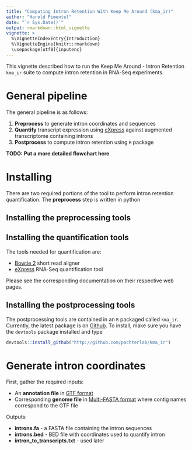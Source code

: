 ```yaml
---
title: "Computing Intron Retention With Keep Me Around (kma_ir)"
author: "Harold Pimentel"
date: "`r Sys.Date()`"
output: rmarkdown::html_vignette
vignette: >
  %\VignetteIndexEntry{Introduction}
  %\VignetteEngine{knitr::rmarkdown}
  \usepackage[utf8]{inputenc}
---
```


This vignette described how to run the Keep Me Around - Intron Retention
`kma_ir` suite to compute intron retention in RNA-Seq experiments.

# General pipeline

The general pipeline is as follows:

1. **Preprocess** to generate intron coordinates and sequences
1. **Quantify** transcript expression using
   [eXpress](http://bio.math.berkeley.edu/eXpress/) against augmented
   transcriptome containing introns
1. **Postprocess** to compute intron retention using `R` package

**TODO: Put a more detailed flowchart here**

# Installing

There are two required portions of the tool to perform intron retention
quantification. The **preprocess** step is written in python

## Installing the preprocessing tools



## Installing the quantification tools

The tools needed for quantification are:

- [Bowtie 2](http://bowtie-bio.sourceforge.net/bowtie2/) short read aligner
- [eXpress](http://bio.math.berkeley.edu/eXpress/) RNA-Seq quantification tool

Please see the corresponding documentation on their respective web pages.

## Installing the postprocessing tools

The postprocessing tools are contained in an `R` packaged called `kma_ir`.
Currently, the latest package is on
[Github](http://github.com/pachterlab/kma_ir). To install, make sure you have
the `devtools` package installed and type

```r
devtools::install_github("http://github.com/pachterlab/kma_ir")
```

# Generate intron coordinates

First, gather the required inputs:

- An **annotation file** in [GTF
  format](http://www.ensembl.org/info/website/upload/gff.html)
- Corresponding **genome file** in [Multi-FASTA
  format](http://en.wikipedia.org/wiki/FASTA_format) where contig names
  correspond to the GTF file

Outputs:

- **introns.fa** - a FASTA file containing the intron sequences
- **introns.bed** - BED file with coordinates used to quantify intron
- **intron\_to\_transcripts.txt** - used later
